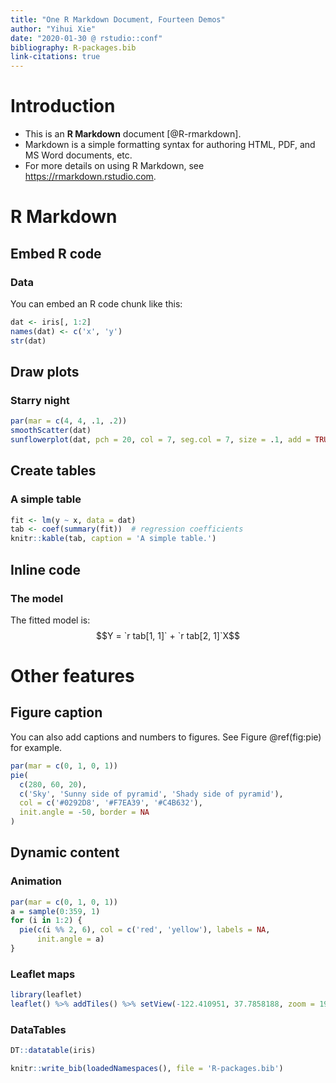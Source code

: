```yaml
---
title: "One R Markdown Document, Fourteen Demos"
author: "Yihui Xie"
date: "2020-01-30 @ rstudio::conf"
bibliography: R-packages.bib
link-citations: true
---
```


# Introduction

- This is an **R Markdown** document [@R-rmarkdown].
- Markdown is a simple formatting syntax for authoring HTML, PDF, and MS Word documents, etc.
- For more details on using R Markdown, see <https://rmarkdown.rstudio.com>.

# R Markdown

## Embed R code

### Data

You can embed an R code chunk like this:

```r
dat <- iris[, 1:2]
names(dat) <- c('x', 'y')
str(dat)
```

## Draw plots

### Starry night

```r
par(mar = c(4, 4, .1, .2))
smoothScatter(dat)
sunflowerplot(dat, pch = 20, col = 7, seg.col = 7, size = .1, add = TRUE)
```

## Create tables

### A simple table

```r
fit <- lm(y ~ x, data = dat)
tab <- coef(summary(fit))  # regression coefficients
knitr::kable(tab, caption = 'A simple table.')
```

## Inline code

### The model

The fitted model is: $$Y = `r tab[1, 1]` + `r tab[2, 1]`X$$ 

# Other features

## Figure caption

You can also add captions and numbers to figures. See Figure \@ref(fig:pie) for example.

```r
par(mar = c(0, 1, 0, 1))
pie(
  c(280, 60, 20),
  c('Sky', 'Sunny side of pyramid', 'Shady side of pyramid'),
  col = c('#0292D8', '#F7EA39', '#C4B632'),
  init.angle = -50, border = NA
)
```

## Dynamic content

### Animation

```r
par(mar = c(0, 1, 0, 1))
a = sample(0:359, 1)
for (i in 1:2) {
  pie(c(i %% 2, 6), col = c('red', 'yellow'), labels = NA,
      init.angle = a)
}
```


### Leaflet maps

```r
library(leaflet)
leaflet() %>% addTiles() %>% setView(-122.410951, 37.7858188, zoom = 19)
```

### DataTables

```r
DT::datatable(iris)
```

```r
knitr::write_bib(loadedNamespaces(), file = 'R-packages.bib')
```
